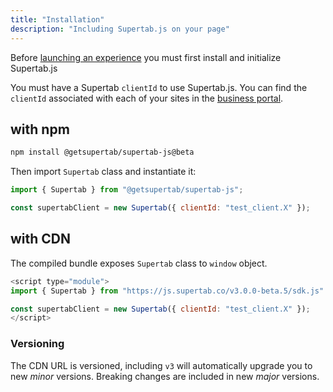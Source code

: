 ```yaml
---
title: "Installation"
description: "Including Supertab.js on your page"
---
```


Before [launching an experience](/supertab-js/experiences/starting-experiences)
you must first install and initialize Supertab.js

You must have a Supertab `clientId` to use Supertab.js.
You can find the `clientId` associated with each of your sites in the [business portal](/supertab-experiences/sites).

## with npm

```bash Install
npm install @getsupertab/supertab-js@beta
```

Then import `Supertab` class and instantiate it:

```javascript Initialize
import { Supertab } from "@getsupertab/supertab-js";

const supertabClient = new Supertab({ clientId: "test_client.X" });
```

## with CDN

The compiled bundle exposes `Supertab` class to `window` object.

```javascript Include & Initialize
<script type="module">
import { Supertab } from "https://js.supertab.co/v3.0.0-beta.5/sdk.js"

const supertabClient = new Supertab({ clientId: "test_client.X" });
</script>
```

### Versioning

The CDN URL is versioned, including `v3` will automatically upgrade you to new *minor* versions.
Breaking changes are included in new *major* versions.
